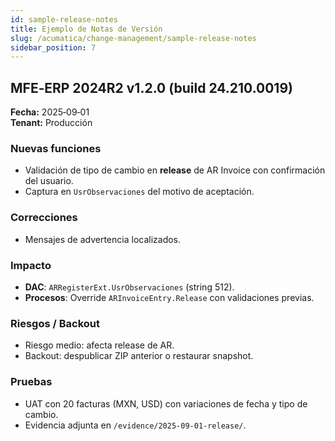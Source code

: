 ```yaml
---
id: sample-release-notes
title: Ejemplo de Notas de Versión
slug: /acumatica/change-management/sample-release-notes
sidebar_position: 7
---
```


## MFE‑ERP 2024R2 v1.2.0 (build 24.210.0019)
**Fecha:** 2025‑09‑01  
**Tenant:** Producción

### Nuevas funciones
- Validación de tipo de cambio en **release** de AR Invoice con confirmación del usuario.
- Captura en `UsrObservaciones` del motivo de aceptación.

### Correcciones
- Mensajes de advertencia localizados.

### Impacto
- **DAC**: `ARRegisterExt.UsrObservaciones` (string 512).
- **Procesos**: Override `ARInvoiceEntry.Release` con validaciones previas.

### Riesgos / Backout
- Riesgo medio: afecta release de AR.  
- Backout: despublicar ZIP anterior o restaurar snapshot.

### Pruebas
- UAT con 20 facturas (MXN, USD) con variaciones de fecha y tipo de cambio.
- Evidencia adjunta en `/evidence/2025-09-01-release/`.
